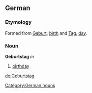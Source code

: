 ==German==
===Etymology===
Formed from [[Geburt]], [[birth]] and [[Tag]], [[day]].

===Noun===
'''Geburtstag''' ''m''

# [[birthday]]

[[de:Geburtstag]]

[[Category:German nouns]]